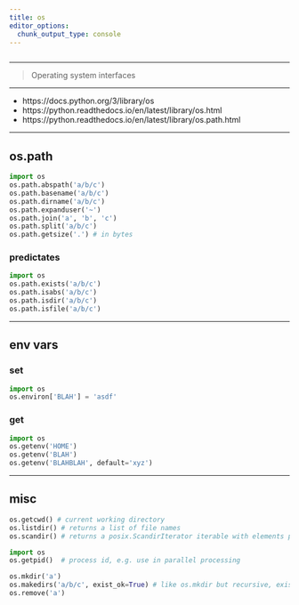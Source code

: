 ```yaml
---
title: os
editor_options: 
  chunk_output_type: console
---
```


```r
```

*********************************************************************

> Operating system interfaces

*********************************************************************

* https://docs.python.org/3/library/os  
* https://python.readthedocs.io/en/latest/library/os.html  
* https://python.readthedocs.io/en/latest/library/os.path.html  

*********************************************************************

## os.path

```python
import os
os.path.abspath('a/b/c')
os.path.basename('a/b/c')
os.path.dirname('a/b/c')
os.path.expanduser('~')
os.path.join('a', 'b', 'c')
os.path.split('a/b/c')
os.path.getsize('.') # in bytes
```

### predictates

```python
import os
os.path.exists('a/b/c')
os.path.isabs('a/b/c')
os.path.isdir('a/b/c')
os.path.isfile('a/b/c')
```

*********************************************************************

## env vars

### set

```python
import os
os.environ['BLAH'] = 'asdf'
```

### get

```python
import os
os.getenv('HOME')
os.getenv('BLAH')
os.getenv('BLAHBLAH', default='xyz')
```

*********************************************************************

## misc

```python
os.getcwd() # current working directory
os.listdir() # returns a list of file names
os.scandir() # returns a posix.ScandirIterator iterable with elements posix.DirEntry
```

```python
import os
os.getpid()  # process id, e.g. use in parallel processing
```

```python
os.mkdir('a')
os.makedirs('a/b/c', exist_ok=True) # like os.mkdir but recursive, exist_ok=True to avoid FileExistsError
os.remove('a')
```

